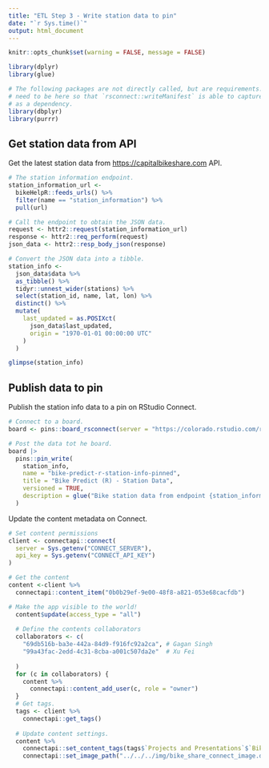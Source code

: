 ```yaml
---
title: "ETL Step 3 - Write station data to pin"
date: "`r Sys.time()`"
output: html_document
---
```


```r
knitr::opts_chunk$set(warning = FALSE, message = FALSE) 

library(dplyr)
library(glue)

# The following packages are not directly called, but are requirements. They
# need to be here so that `rsconnect::writeManifest` is able to capture them
# as a dependency.
library(dbplyr)
library(purrr)
```

## Get station data from API

Get the latest station data from <https://capitalbikeshare.com> API.

```r
# The station information endpoint.
station_information_url <- 
  bikeHelpR::feeds_urls() %>% 
  filter(name == "station_information") %>% 
  pull(url)

# Call the endpoint to obtain the JSON data.
request <- httr2::request(station_information_url)
response <- httr2::req_perform(request)
json_data <- httr2::resp_body_json(response)

# Convert the JSON data into a tibble.
station_info <- 
  json_data$data %>%
  as_tibble() %>%
  tidyr::unnest_wider(stations) %>%
  select(station_id, name, lat, lon) %>%
  distinct() %>%
  mutate(
    last_updated = as.POSIXct(
      json_data$last_updated,
      origin = "1970-01-01 00:00:00 UTC"
    )
  )

glimpse(station_info)
```

## Publish data to pin

Publish the station info data to a pin on RStudio Connect.

```r
# Connect to a board.
board <- pins::board_rsconnect(server = "https://colorado.rstudio.com/rsc")

# Post the data tot he board.
board |> 
  pins::pin_write(
    station_info,
    name = "bike-predict-r-station-info-pinned",
    title = "Bike Predict (R) - Station Data",
    versioned = TRUE,
    description = glue("Bike station data from endpoint {station_information_url}")
  )
```

Update the content metadata on Connect.

```r
# Set content permissions
client <- connectapi::connect(
  server = Sys.getenv("CONNECT_SERVER"),
  api_key = Sys.getenv("CONNECT_API_KEY")
)

# Get the content
content <-client %>%
  connectapi::content_item("0b0b29ef-9e00-48f8-a821-053e68cacfdb")

# Make the app visible to the world!
  content$update(access_type = "all")
  
  # Define the contents collaborators
  collaborators <- c(
    "69db516b-ba3e-442a-84d9-f916fc92a2ca", # Gagan Singh
    "99a43fac-2edd-4c31-8cba-a001c507da2e"  # Xu Fei
    
  )
  for (c in collaborators) {
    content %>%
      connectapi::content_add_user(c, role = "owner")
  }
  # Get tags.
  tags <- client %>%
    connectapi::get_tags()
  
  # Update content settings.
  content %>%
    connectapi::set_content_tags(tags$`Projects and Presentations`$`Bike Predict`$R) %>%
    connectapi::set_image_path("../../../img/bike_share_connect_image.drawio.png")
```

